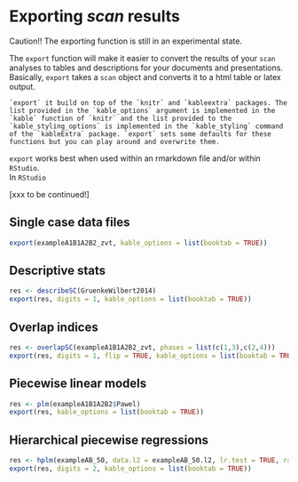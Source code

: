 
# Exporting *scan* results

Caution!! The exporting function is still in an experimental state.  

The `export` function will make it easier to convert the results of your `scan` analyses to tables and descriptions for your documents and presentations.  
Basically, `export` takes a `scan` object and converts it to a html table or latex output.

```block
`export` it build on top of the `knitr` and `kableextra` packages. The list provided in the `kable_options` argument is implemented in the `kable` function of `knitr` and the list provided to the `kable_styling_options` is implemented in the `kable_styling` command of the `kableExtra` package. `export` sets some defaults for these functions but you can play around and overwrite them.  
```

`export` works best when used within an rmarkdown file and/or within `RStudio`.  
In `RStudio` 

[xxx to be continued!]

## Single case data files

```r
export(exampleA1B1A2B2_zvt, kable_options = list(booktab = TRUE))
```

## Descriptive stats

```r
res <- describeSC(GruenkeWilbert2014)
export(res, digits = 1, kable_options = list(booktab = TRUE))
```

## Overlap indices

```r
res <- overlapSC(exampleA1B1A2B2_zvt, phases = list(c(1,3),c(2,4)))
export(res, digits = 1, flip = TRUE, kable_options = list(booktab = TRUE))
```

## Piecewise linear models

```r
res <- plm(exampleA1B1A2B2$Pawel)
export(res, kable_options = list(booktab = TRUE))
```

## Hierarchical piecewise regressions

```r
res <- hplm(exampleAB_50, data.l2 = exampleAB_50.l2, lr.test = TRUE, random.slopes = TRUE)
export(res, digits = 2, kable_options = list(booktab = TRUE))
```

